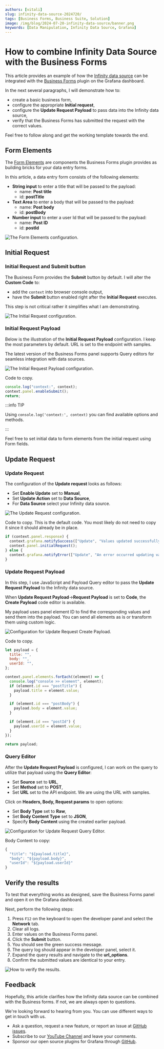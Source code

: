 ```yaml
---
authors: [vitali]
slug: infinity-data-source-2024720/
tags: [Business Forms, Business Suite, Solution]
image: /img/blog/2024-07-20-infinity-data-source/banner.png
keywords: [Data Manipulation, Infinity Data Source, Grafana]
---
```



# How to combine Infinity Data Source with the Business Forms

This article provides an example of how the [Infinity data source](https://grafana.com/grafana/plugins/yesoreyeram-infinity-datasource/) can be integrated with the [Business Forms](/plugins/volkovlabs-form-panel/) plugin on the Grafana dashboard.

In the next several paragraphs, I will demonstrate how to:

- create a basic business form,
- configure the appropriate **Initial request**,
- configure the **Update Request Payload** to pass data into the Infinity data source,
- verify that the Business Forms has submitted the request with the correct values.

Feel free to follow along and get the working template towards the end.

## Form Elements

The [Form Elements](/plugins/volkovlabs-form-panel/form-elements/) are components the Business Forms plugin provides as building bricks for your data entry forms.

In this article, a data entry form consists of the following elements:

- **String input** to enter a title that will be passed to the payload:
  - name: **Post title**
  - id: **postTitle**
- **Text Area** to enter a body that will be passed to the payload:
  - name: **Post body**
  - id: **postBody**
- **Number input** to enter a user Id that will be passed to the payload:
  - name: **Post ID**
  - id: **postId**

<Image
  title="The Form Elements configuration."
  src="/img/blog/2024-07-20-infinity-data-source/form-panel.png"
/>

## Initial Request

### Initial Request and Submit button

The Business Form provides the **Submit** button by default. I will alter the **Custom Code** to:

- add the `context` into browser console output,
- have the **Submit** button enabled right after the **Initial Request** executes.

This step is not critical rather it simplifies what I am demonstrating.

<Image
  title="The Initial Request configuration."
  src="/img/blog/2024-07-20-infinity-data-source/initial-req.png"
/>

### Initial Request Payload

Below is the illustration of the **Initial Request Payload** configuration. I keep the most parameters by default. URL is set to the endpoint with samples.

The latest version of the Business Forms panel supports Query editors for seamless integration with data sources.

<Image
  title="The Initial Request Payload configuration."
  src="/img/blog/2024-07-20-infinity-data-source/initial-query-editor.png"
/>

Code to copy.

```js
console.log("context:", context);
context.panel.enableSubmit();
return;
```

:::info TIP

Using `console.log('context:', context)` you can find available options and methods.

:::

Feel free to set initial data to form elements from the initial request using Form fields.

## Update Request

### Update Request

The configuration of the **Update request** looks as follows:

- Set **Enable Update** set to **Manual**,
- Set **Update Action** set to **Data Source**,
- For **Data Source** select your Infinity data source.

<Image
  title="The Update Request configuration."
  src="/img/blog/2024-07-20-infinity-data-source/update-req.png"
/>

Code to copy. This is the default code. You most likely do not need to copy it since it should already be in place.

```js
if (context.panel.response) {
  context.grafana.notifySuccess(["Update", "Values updated successfully."]);
  context.panel.initialRequest();
} else {
  context.grafana.notifyError(["Update", "An error occurred updating values."]);
}
```

### Update Request Payload

In this step, I use JavaScript and Payload Query editor to pass the **Update Request Payload** to the Infinity data source.

When **Update Request Payload**->**Request Payload** is set to **Code**, the **Create Payload** code editor is available.

My payload uses panel element ID to find the corresponding values and send them into the payload. You can send all elements as is or transform them using custom logic.

<Image
  title="Configuration for Update Request Create Payload."
  src="/img/blog/2024-07-20-infinity-data-source/update-req-payload.png"
/>

Code to copy.

```js
let payload = {
  title: "",
  body: "",
  userId: "",
};

context.panel.elements.forEach((element) => {
  console.log("console >> element", element);
  if (element.id === "postTitle") {
    payload.title = element.value;
  }

  if (element.id === "postBody") {
    payload.body = element.value;
  }

  if (element.id === "postId") {
    payload.userId = element.value;
  }
});

return payload;
```

### Query Editor

After the **Update Request Payload** is configured, I can work on the query to utilize that payload using the **Query Editor**:

- Set **Source** set to **URL**,
- Set **Method** set to **POST**,
- Set **URL** set to the API endpoint. We are using the URL with samples.

Click on **Headers, Body, Request params** to open options:

- Set **Body Type** set to **Raw**,
- Set **Body Content Type** set to **JSON**,
- Specify **Body Content** using the created earlier payload.

<Image
  title="Configuration for Update Request Query Editor."
  src="/img/blog/2024-07-20-infinity-data-source/update-req-query-editor.png"
/>

Body Content to copy:

```js
{
  "title": "${payload.title}",
  "body": "${payload.body}",
  "userId": "${payload.userId}"
}
```

## Verify the results

To test that everything works as designed, save the Business Forms panel and open it on the Grafana dashboard.

Next, perform the following steps:

1.  Press `F12` on the keyboard to open the developer panel and select the **Network** tab.
2.  Clear all logs.
3.  Enter values on the Business Forms panel.
4.  Click the **Submit** button.
5.  You should see the green success message.
6.  The query log should appear in the developer panel, select it.
7.  Expand the query results and navigate to the **url_options**.
8.  Confirm the submitted values are identical to your entry.

<Image
  title="How to verify the results."
  src="/img/blog/2024-07-20-infinity-data-source/network.png"
/>

## Feedback

Hopefully, this article clarifies how the Infinity data source can be combined with the Business forms. If not, we are always open to questions.

We're looking forward to hearing from you. You can use different ways to get in touch with us.

- Ask a question, request a new feature, or report an issue at [GitHub issues](https://github.com/volkovlabs/volkovlabs-form-panel/issues).
- Subscribe to our [YouTube Channel](https://www.youtube.com/@volkovlabs) and leave your comments.
- Sponsor our open source plugins for Grafana through [GitHub](https://github.com/sponsors/VolkovLabs).

